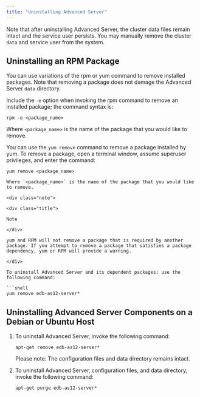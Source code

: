```yaml
---
title: "Uninstalling Advanced Server"
---
```


<div id="uninstalling_advanced_server" class="registered_link"></div>

Note that after uninstalling Advanced Server, the cluster data files remain intact and the service user persists. You may manually remove the cluster `data` and service user from the system.

## Uninstalling an RPM Package

You can use variations of the rpm or yum command to remove installed packages. Note that removing a package does not damage the Advanced Server `data` directory.

Include the `-e` option when invoking the rpm command to remove an installed package; the command syntax is:

```shell
rpm -e <package_name>
```

Where `<package_name>` is the name of the package that you would like to remove.

You can use the `yum remove` command to remove a package installed by yum. To remove a package, open a terminal window, assume superuser privileges, and enter the command:

````shell
yum remove <package_name>

Where `<package_name>` is the name of the package that you would like to remove.

<div class="note">

<div class="title">

Note

</div>

yum and RPM will not remove a package that is required by another package. If you attempt to remove a package that satisfies a package dependency, yum or RPM will provide a warning.

</div>

To uninstall Advanced Server and its dependent packages; use the following command:

```shell
yum remove edb-as12-server*
````

## Uninstalling Advanced Server Components on a Debian or Ubuntu Host

1.  To uninstall Advanced Server, invoke the following command:

    ```shell
    apt-get remove edb-as12-server*
    ```

    Please note: The configuration files and data directory remains intact.

2.  To uninstall Advanced Server, configuration files, and data directory, invoke the following command:

    ```shell
    apt-get purge edb-as12-server*
    ```
